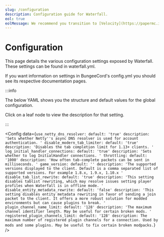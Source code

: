 ```yaml
---
slug: /configuration
description: Configuration guide for Waterfall.
eol: true
eolMessage: We recommend you transition to [Velocity](https://papermc.io/software/velocity). For more information see the [announcement](https://forums.papermc.io/threads/1088/).
---
```



# Configuration

This page details the various configuration settings exposed by Waterfall. These settings can be
found in waterfall.yml.

If you want information on settings in BungeeCord's config.yml you should see its respective
documentation pages.

:::info

The below YAML shows you the structure and default values for the global configuration.

Click on a leaf node to view the description for that setting.

:::

<Config
    data={`
use_netty_dns_resolver:
  default: 'true'
  description: 'Sets whether Netty''s async DNS resolver is used for account authentication. '
disable_modern_tab_limiter:
  default: 'true'
  description: 'Disables the tab completion limit for 1.13+ clients. '
log_initial_handler_connections:
  default: 'true'
  description: 'Sets whether to log InitialHandler connections. '
throttling:
  default: '1000'
  description: 'How often tab-complete packets can be sent in milliseconds. '
game_version:
  default: ''
  description: 'The supported versions displayed to the client. Default is a comma
    separated list of supported versions. For example 1.8.x, 1.9.x, 1.10.x '
disable_tab_list_rewrite:
  default: 'true'
  description: 'This setting disables tablist rewriting, which may resolve issues
    setting player profiles when Waterfall is in offline mode. '
disable_entity_metadata_rewrite:
  default: 'false'
  description: 'This setting disables entity metadata rewriting in favor of sending
    a join packet to the client. It offers a more robust solution for modded environments
    but can cause plugins to break. '
plugin_channel_name_limit:
  default: '128'
  description: 'The maximum channel identifier length. May be useful for certain broken
    mods. '
registered_plugin_channels_limit:
  default: '128'
  description: The maximum number of registered plugin channels for a connection.
    Used by mods and some plugins. May be useful to fix certain broken modpacks.
`}
/>
